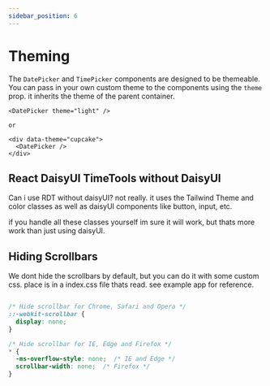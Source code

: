 ```yaml
---
sidebar_position: 6
---
```



# Theming


The `DatePicker` and `TimePicker` components are designed to be themeable. You can pass in your own custom theme to the components using the `theme` prop.
it inherits the theme of the parent container.

```tsx
<DatePicker theme="light" />

or

<div data-theme="cupcake">
  <DatePicker />
</div>
```



## React DaisyUI TimeTools without DaisyUI

Can i use RDT without daisyUI?
not really. it uses the Tailwind Theme and color classes 
as well as daisyUI components like button, input, etc.

if you handle all these classes yourself im sure it will work, but thats more work than just using daisyUI.


## Hiding Scrollbars

We dont hide the scrollbars by default, but you can do it with some custom css.
place is in a index.css file thats read. see example app for reference.

```css

/* Hide scrollbar for Chrome, Safari and Opera */
::-webkit-scrollbar {
  display: none;
}

/* Hide scrollbar for IE, Edge and Firefox */
* {
  -ms-overflow-style: none;  /* IE and Edge */
  scrollbar-width: none;  /* Firefox */
}

```







